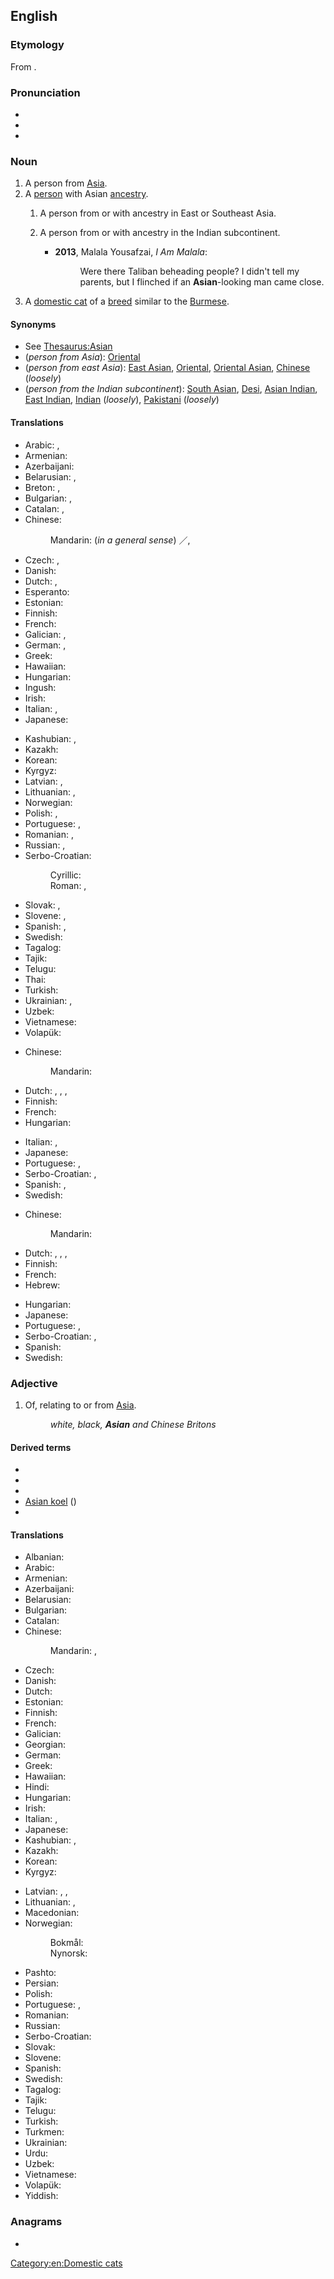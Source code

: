 {{also|asian|asían}}
==English==

===Etymology===
From {{etyl|la|en}} {{m|la|āsiānus}}.

{{wikipedia|Asian people}}

===Pronunciation===
* {{IPA|/ˈeɪʒən/|/ˈeɪʃən/|lang=en}}
* {{audio|EN-AU ck1 Asian.ogg|Audio (AU)|lang=en}}
* {{rhymes|eɪʃən|eɪʒən|lang=en}}

===Noun===
{{en-noun}}

# A person from [[Asia]].
# A [[person]] with Asian [[ancestry]].
## {{lb|en|US|Canada|Australia|NZ}} A person from or with ancestry in East or Southeast Asia.
## {{lb|en|UK|Ireland|South Africa}} A person from or with ancestry in the Indian subcontinent.
##* '''2013''', Malala Yousafzai, ''I Am Malala'':
##*: Were there Taliban beheading people? I didn't tell my parents, but I flinched if an '''Asian'''-looking man came close.
# A [[domestic cat]] of a [[breed]] similar to the [[Burmese]].

====Synonyms====
* See [[Thesaurus:Asian]]
* (''person from Asia''): [[Oriental]]
* (''person from east Asia''): [[East Asian]], [[Oriental]], [[Oriental Asian]], [[Chinese]] (''loosely'')
* (''person from the Indian subcontinent''): [[South Asian]], [[Desi]], [[Asian Indian]], [[East Indian]], [[Indian]] (''loosely''), [[Pakistani]] (''loosely'')

====Translations====
{{trans-top|person from Asia}}
* Arabic: {{t|ar|آسِيَوِيّ|m}}, {{t|ar|آسِيَوِيَّة|f}}
* Armenian: {{t|hy|ասիացի}}
* Azerbaijani: {{t|az|asiyalı}}
* Belarusian: {{t|be|азія́т|m|sc=Cyrl}}, {{t|be|азія́тка|f|sc=Cyrl}}
* Breton: {{t|br|Aziad|m}}, {{t|br|Aziadez|f}}
* Bulgarian: {{t+|bg|азиатец|m|sc=Cyrl}}, {{t|bg|азиатка|f|sc=Cyrl}}
* Catalan: {{t+|ca|asiàtic|m}}, {{t+|ca|asiàtica|f}}
* Chinese:
*: Mandarin: (''in a general sense'') {{t+|cmn|亞洲人|sc=Hani}}／{{t+|cmn|亚洲人|tr=Yàzhōu-rén|sc=Hani}}, {{qualifier|of Asian ethnicity}} {{t+|cmn|亚裔|tr=Yàyì|sc=Hani}}
* Czech: {{t+|cs|Asijec|m}}, {{t+|cs|Asijka|f}}
* Danish: {{t+|da|asiat}}
* Dutch: {{t+|nl|Aziaat|m}}, {{t|nl|Azische|f}}
* Esperanto: {{t|eo|aziano}}
* Estonian: {{t+|et|aasialane}}
* Finnish: {{t+|fi|aasialainen}}
* French: {{t+|fr|Asiatique|m|f}}
* Galician: {{t+|gl|asiático|m}}, {{t|gl|asiática|f}}
* German: {{t+|de|Asiate|m}}, {{t+|de|Asiatin|f}}
* Greek: {{t+|el|Ασιάτης|m|sc=Grek}}
* Hawaiian: {{t|haw|ʻĀkia}}
* Hungarian: {{t+|hu|ázsiai}}
* Ingush: {{t|inh|азхо}}
* Irish: {{t|ga|Áiseach|m}}
* Italian: {{t+|it|asiatico|m}}, {{t+|it|asiatica|f}}
* Japanese: {{t|ja|アジア人|tr=Ajia-jin}}
{{trans-mid}}
* Kashubian: {{t|csb|Azjata|m}}, {{t|csb|Azjatka|f}}
* Kazakh: {{t|kk|азиялық}}
* Korean: {{t|ko|아시아 사람|tr=Asia saram}}
* Kyrgyz: {{t|ky|азиялык}}
* Latvian: {{t|lv|aziāts|m}}, {{t|lv|aziāte|f}}
* Lithuanian: {{t+|lt|azijietis|m}}, {{t+|lt|azijietė|f}}
* Norwegian: {{t+|no|asiat}}
* Polish: {{t+|pl|Azjata}}, {{t+|pl|Azjatka|f}}
* Portuguese: {{t+|pt|asiático|m}}, {{t|pt|asiática|f}}
* Romanian: {{t+|ro|asiatic|m}}, {{t+|ro|asiatică|f}}
* Russian: {{t+|ru|азиа́т|m}}, {{t+|ru|азиа́тка|f}}
* Serbo-Croatian:
*: Cyrillic: {{t|sh|Ази́јац|m}}
*: Roman: {{t+|sh|Azíjac|m}}, {{t|sh|Ȃzījka|f}}
* Slovak: {{t|sk|Ázijec|m}}, {{t|sk|Ázijka|f}}
* Slovene: {{t|sl|aziat|m}}, {{t|sl|azijka|f}}
* Spanish: {{t+|es|asiático|m}}, {{t+|es|asiática|f}}
* Swedish: {{t+|sv|asiat|c}}
* Tagalog: {{t|tl|Asyahin}}
* Tajik: {{t+|tg|осиёӣ}}
* Telugu: {{t|te|ఆసియను}}
* Thai: {{t|th|คนเอเชีย|tr=khon aychia}}
* Turkish: {{t+|tr|Asyalı}}
* Ukrainian: {{t+|uk|азіа́т|m|sc=Cyrl}}, {{t+|uk|азіа́тка|f|sc=Cyrl}}
* Uzbek: {{t+|uz|osiyolik}}
* Vietnamese: {{t|vi|người Á châu}}
* Volapük: {{t+|vo|Siyopan}}
{{trans-bottom}}

{{trans-top|person from or descended from people from the Indian sub-continent}}
* Chinese:
*: Mandarin: {{t|cmn|南亚裔|tr=nányàyì}}
* Dutch: {{t+|nl|Aziaat|m}}, {{t|nl|Azische|f}}, {{t+|nl|Indiër|m}}, {{t+|nl|Indische|f}}
* Finnish: {{t+|fi|intialainen}}
* French: {{t+|fr|asiatique|m|f}}
* Hungarian: {{t+|hu|ázsiai}}
{{trans-mid}}
* Italian: {{t+|it|asiatico|m}}, {{t+|it|asiatica|f}}
* Japanese: {{t|ja|アジア人|tr=Ajia-jin}}
* Portuguese: {{t+|pt|asiático|m}}, {{t|pt|asiática|f}}
* Serbo-Croatian: {{t+|sh|Azíjac|m}}, {{t|sh|Ȃzījka|f}}
* Spanish: {{t+|es|hindú|c}}, {{t+|es|indio|m}}
* Swedish: {{t+|sv|indier|c}}
{{trans-bottom}}

{{trans-top|person from or descended from people from east Asia}}
* Chinese:
*: Mandarin: {{t|cmn|东亚裔|tr=dōngyàyì}}
* Dutch: {{t+|nl|Aziaat|m}}, {{t|nl|Azische|f}}, {{t|nl|Oost-Aziaat|m}}, {{t|nl|Oost-Azische|f}}
* Finnish: {{t|fi|itäaasialainen}}
* French: {{t+|fr|asiatique}}
* Hebrew: {{t|he|אסיאתי|m|tr=asyáti|sc=Hebr}}
{{trans-mid}}
* Hungarian: {{t+|hu|ázsiai}}
* Japanese: {{t|ja|アジア人|tr=Ajia-jin}}
* Portuguese: {{t+|pt|asiático|m}}, {{t|pt|asiática|f}}
* Serbo-Croatian: {{t+|sh|Azíjac|m}}, {{t|sh|Ȃzījka|f}}
* Spanish: {{t+|es|oriental|c}}
* Swedish: {{t+|sv|asiat|c}}
{{trans-bottom}}

===Adjective===
{{en-adj|-}}

# Of, relating to or from [[Asia]].
#: ''white, black, '''Asian''' and Chinese Britons''<!--BBC headline-->

====Derived terms====
* {{l|en|Asian contagion}}
* {{l|en|Asian flu}}
* {{l|en|Asian flush}}
* [[Asian koel]] (''{{l|mul|Eudynamys scolopaceus}}'')
* {{l|en|Asianness}}

====Translations====
{{trans-top|of, relating to or from Asia}}
* Albanian: {{t+|sq|aziatik}}
* Arabic: {{t|ar|آسِيَوِيّ|m}}
* Armenian: {{t|hy|ասիական}}
* Azerbaijani: {{t|az|asiyalı}}
* Belarusian: {{t|be|азія́цкі}}
* Bulgarian: {{t|bg|азиатски|sc=Cyrl}}
* Catalan: {{t+|ca|asiàtic}}
* Chinese:
*: Mandarin: {{t+|cmn|亞洲|alt=亞洲的}}, {{t+|cmn|亚洲|tr=Yàzhōu de, Yǎzhōu de|alt=亚洲的}}
* Czech: {{t+|cs|asijský|m}}
* Danish: {{t|da|asiatisk}}
* Dutch: {{t+|nl|Aziatisch}}
* Estonian: {{t|et|aasia}}
* Finnish: {{t+|fi|aasialainen}}
* French: {{t+|fr|asiatique|m|f}}
* Galician: {{t+|gl|asiático}}
* Georgian: {{t|ka|აზიური}}
* German: {{t+|de|asiatisch}}
* Greek: {{t+|el|ασιατικός|m|sc=Grek}}
* Hawaiian: {{t|haw|ʻĀkia}}
* Hindi: {{t+|hi|एशियाई}}
* Hungarian: {{t+|hu|ázsiai}}
* Irish: {{t|ga|Áiseach}}
* Italian: {{t+|it|asiatico|m}}, {{t+|it|asiatica|f}}
* Japanese: {{t+|ja|アジア|tr=Ajia no|alt=アジアの|sc=Jpan}}
* Kashubian: {{t|csb|azjacczi}}, {{t|csb|azjatny}}
* Kazakh: {{t|kk|азиялық}}
* Korean: {{t+|ko|아시아|alt=아시아의}}
* Kyrgyz: {{t|ky|азиялык}}
{{trans-mid}}
* Latvian: {{t|lv|Āzijas}}, {{t|lv|aziāšu}}, {{t|lv|aziātisks}}
* Lithuanian: {{t+|lt|Azijos}}, {{t|lt|azijiečių}}
* Macedonian: {{t|mk|азиски}}
* Norwegian:
*: Bokmål: {{t|no|asiatisk}}
*: Nynorsk: {{t+|nn|asiatisk}}
* Pashto: {{t|ps|آسیايي|tr=āsyāyí}}
* Persian: {{t+|fa|آسیایی|tr=âsiyâi}}
* Polish: {{t+|pl|azjatycki}}
* Portuguese: {{t+|pt|asiático|m}}, {{t|pt|asiática|f}}
* Romanian: {{t+|ro|asiatic}}
* Russian: {{t+|ru|азиа́тский}}
* Serbo-Croatian: {{t+|sh|ȃzījskī}}
* Slovak: {{t+|sk|ázijský}}
* Slovene: {{t+|sl|azijski}}
* Spanish: {{t+|es|asiático|m}}
* Swedish: {{t+|sv|asiatisk}}
* Tagalog: {{t|tl|Asyahin}}
* Tajik: {{t+|tg|осиёӣ}}
* Telugu: {{t|te|ఆసియను}}
* Turkish: {{t|tr|asyalı}}
* Turkmen: {{t|tk|aziýaly}}
* Ukrainian: {{t+|uk|азіа́тський|m|sc=Cyrl}}
* Urdu: {{t|ur|ایشیائی|tr=eśiyāī}}
* Uzbek: {{t+|uz|osiyolik}}
* Vietnamese: {{t+|vi|Châu Á}}
* Volapük: {{t+|vo|Siyopik}}
* Yiddish: {{t|yi|אַזיאַטיש|sc=Hebr}}
{{trans-bottom}}

===Anagrams===
* {{anagrams|en|a=aains|IANAS|naais}}

[[Category:en:Domestic cats]]
